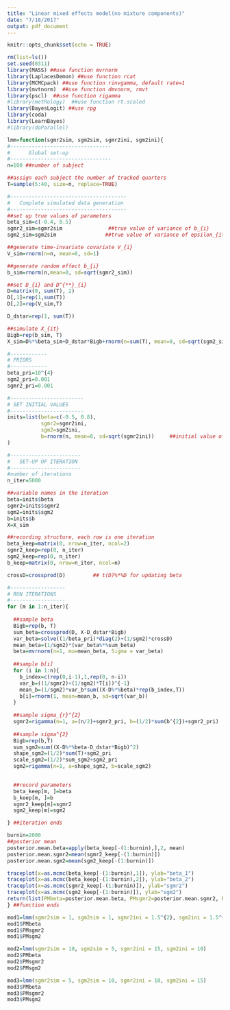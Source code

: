 ```yaml
---
title: "Linear mixed effects model(no mixture components)"
date: "7/18/2017"
output: pdf_document
---
```


```r
knitr::opts_chunk$set(echo = TRUE)
```

```r
rm(list=ls())
set.seed(0311)
library(MASS) ##use function mvrnorm
library(LaplacesDemon) ##use function rcat
library(MCMCpack) ##use function rinvgamma, default rate=1
library(mvtnorm)  ##use function dmvnorm, rmvt
library(pscl)  ##use function rigamma 
#library(metRology)  ##use function rt.scaled 
library(BayesLogit) ##use rpg
library(coda)
library(LearnBayes)
#library(doParallel)
```


```r
lmm=function(sgmr2sim, sgm2sim, sgmr2ini, sgm2ini){
#---------------------------------
#      Global set-up       
#---------------------------------
n=100 ##number of subject

##assign each subject the number of tracked quarters
T=sample(5:40, size=n, replace=TRUE) 

#--------------------------------------
#   Complete simulated data generation
#--------------------------------------
##set up true values of parameters
beta_sim=c(-0.4, 0.5)
sgmr2_sim=sgmr2sim               ##true value of variance of b_{i}
sgm2_sim=sgm2sim                ##true value of variance of epsilon_{it}

##generate time-invariate covariate V_{i}
V_sim=rnorm(n=n, mean=0, sd=1)

##generate random effect b_{i}
b_sim=rnorm(n,mean=0, sd=sqrt(sgmr2_sim))  

##set D_{i} and D^{**}_{i}
D=matrix(0, sum(T), 2)
D[,1]=rep(1,sum(T))
D[,2]=rep(V_sim,T)

D_dstar=rep(1, sum(T))

##simulate X_{it}
Bigb=rep(b_sim, T)
X_sim=D%*%beta_sim+D_dstar*Bigb+rnorm(n=sum(T), mean=0, sd=sqrt(sgm2_sim))

#------------
# PRIORS    
#------------
beta_pri=10^{4} 
sgm2_pri=0.001
sgmr2_pri=0.001

#------------------------
# SET INITIAL VALUES
#------------------------
inits=list(beta=c(-0.5, 0.8),
           sgmr2=sgmr2ini,
           sgm2=sgm2ini, 
           b=rnorm(n, mean=0, sd=sqrt(sgmr2ini))     ##initial value of random effect b_{i}
)

#-----------------------
#   SET-UP OF ITERATION                       
#-----------------------
#number of iterations
n_iter=5000

##variable names in the iteration
beta=inits$beta
sgmr2=inits$sgmr2
sgm2=inits$sgm2
b=inits$b
X=X_sim

##recording structure, each row is one iteration
beta_keep=matrix(0, nrow=n_iter, ncol=2)  
sgmr2_keep=rep(0, n_iter)  
sgm2_keep=rep(0, n_iter)   
b_keep=matrix(0, nrow=n_iter, ncol=n) 

crossD=crossprod(D)         ## t(D)%*%D for updating beta

#------------------
# RUN ITERATIONS
#------------------
for (m in 1:n_iter){  
  
  ##sample beta
  Bigb=rep(b, T)
  sum_beta=crossprod(D, X-D_dstar*Bigb)
  var_beta=solve((1/beta_pri)*diag(2)+(1/sgm2)*crossD)
  mean_beta=(1/sgm2)*(var_beta%*%sum_beta)
  beta=mvrnorm(n=1, mu=mean_beta, Sigma = var_beta)
  
  ##sample b[i]
  for (i in 1:n){
    b_index=c(rep(0,i-1),1,rep(0, n-i))
    var_b=((1/sgmr2)+(1/sgm2)*T[i])^{-1}
    mean_b=(1/sgm2)*var_b*sum((X-D%*%beta)*rep(b_index,T))
    b[i]=rnorm(1, mean=mean_b, sd=sqrt(var_b))
  }  
  
  ##sample sigma_{r}^{2}
  sgmr2=rigamma(n=1, a=(n/2)+sgmr2_pri, b=(1/2)*sum(b^{2})+sgmr2_pri) 
  
  ##sample sigma^{2}
  Bigb=rep(b,T)
  sum_sgm2=sum((X-D%*%beta-D_dstar*Bigb)^2)
  shape_sgm2=(1/2)*sum(T)+sgm2_pri
  scale_sgm2=(1/2)*sum_sgm2+sgm2_pri
  sgm2=rigamma(n=1, a=shape_sgm2, b=scale_sgm2)
  

  ##record parameters
  beta_keep[m, ]=beta
  b_keep[m, ]=b
  sgmr2_keep[m]=sgmr2
  sgm2_keep[m]=sgm2

} ##iteration ends

burnin=2000
##posterior mean
posterior.mean.beta=apply(beta_keep[-(1:burnin),],2, mean)
posterior.mean.sgmr2=mean(sgmr2_keep[-(1:burnin)])
posterior.mean.sgm2=mean(sgm2_keep[-(1:burnin)])

traceplot(x=as.mcmc(beta_keep[-(1:burnin),1]), ylab="beta_1")
traceplot(x=as.mcmc(beta_keep[-(1:burnin),2]), ylab="beta_2")
traceplot(x=as.mcmc(sgmr2_keep[-(1:burnin)]), ylab="sgmr2")
traceplot(x=as.mcmc(sgm2_keep[-(1:burnin)]), ylab="sgm2")
return(list(PMbeta=posterior.mean.beta, PMsgmr2=posterior.mean.sgmr2, PMsgm2=posterior.mean.sgm2))
} ##function ends

```

```r
mod1=lmm(sgmr2sim = 1, sgm2sim = 1, sgmr2ini = 1.5^{2}, sgm2ini = 1.5^{2})
mod1$PMbeta
mod1$PMsgmr2
mod1$PMsgm2
```

```r
mod2=lmm(sgmr2sim = 10, sgm2sim = 5, sgmr2ini = 15, sgm2ini = 10)
mod2$PMbeta
mod2$PMsgmr2
mod2$PMsgm2
```

```r
mod3=lmm(sgmr2sim = 5, sgm2sim = 10, sgmr2ini = 10, sgm2ini = 15)
mod3$PMbeta
mod3$PMsgmr2
mod3$PMsgm2
```




















